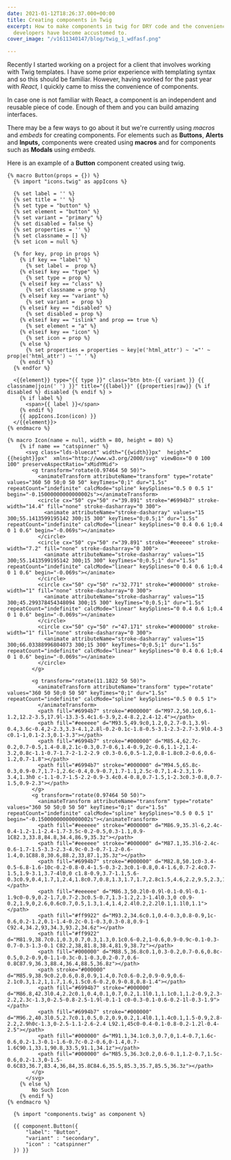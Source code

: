 ```yaml
---
date: 2021-01-12T18:26:37.000+00:00
title: Creating components in Twig
excerpt: How to make components in twig for DRY code and the convenience us JavaScript
  developers have become accustomed to.
cover_image: "/v1611340147/blog/twig_1_wdfasf.png"

---
```

Recently I started working on a project for a client that involves working with Twig templates. I have some prior experience with templating syntax and so this should be familiar. However, having worked for the past year with _React,_  I quickly came to miss the convenience of components.

In case one is not familiar with React, a component is an independent and reusable piece of code. Enough of them and you can build amazing interfaces.

There may be a few ways to go about it but we're currently using _macros_ and _embeds_ for creating components. For elements such as **Buttons**, **Alerts** and **Inputs,** components were created using **macros** and for components such as **Modals** using _embeds._

Here is an example of a **Button** component created using twig.

```twig
{% macro Button(props = {}) %}
  {% import "icons.twig" as appIcons %}

  {% set label = '' %}
  {% set title = '' %}
  {% set type = "button" %}
  {% set element = "button" %}
  {% set variant = "primary" %}
  {% set disabled = false %}
  {% set properties = '' %}
  {% set classname = [] %}
  {% set icon = null %}

  {% for key, prop in props %}
    {% if key == "label" %}
      {% set label =  prop %}
    {% elseif key == "type" %}
      {% set type = prop %}
    {% elseif key == "class" %}
      {% set classname = prop %}
    {% elseif key == "variant" %}
      {% set variant =  prop %}
    {% elseif key == "disabled" %}
      {% set disabled = prop %}
    {% elseif key == "islink" and prop == true %}
      {% set element = "a" %}
    {% elseif key == "icon" %}
      {% set icon = prop %}
    {% else %}
      {% set properties = properties ~ key|e('html_attr') ~ '="' ~ prop|e('html_attr') ~ '" ' %}
    {% endif %}
  {% endfor %}

  <{{element}} type="{{ type }}" class="btn btn-{{ variant }} {{ classname|join(' ') }}" title="{{label}}" {{properties|raw}} {% if disabled %} disabled {% endif %} >
    {% if label %}
      <span>{{ label }}</span>
    {% endif %}
    {{ appIcons.Icon(icon) }}
  </{{element}}>
{% endmacro %}
```

```twig
{% macro Icon(name = null, width = 80, height = 80) %}
	{% if name == "catspinner" %}
      <svg class="lds-bluecat" width="{{width}}px"  height="{{height}}px"  xmlns="http://www.w3.org/2000/svg" viewBox="0 0 100 100" preserveAspectRatio="xMidYMid">
        <g transform="rotate(0.97464 50 50)">
          <animateTransform attributeName="transform" type="rotate" values="360 50 50;0 50 50" keyTimes="0;1" dur="1.5s" repeatCount="indefinite" calcMode="spline" keySplines="0.5 0 0.5 1" begin="-0.15000000000000002s"></animateTransform>
          <circle cx="50" cy="50" r="39.891" stroke="#6994b7" stroke-width="14.4" fill="none" stroke-dasharray="0 300">
            <animate attributeName="stroke-dasharray" values="15 300;55.1413599195142 300;15 300" keyTimes="0;0.5;1" dur="1.5s" repeatCount="indefinite" calcMode="linear" keySplines="0 0.4 0.6 1;0.4 0 1 0.6" begin="-0.069s"></animate>
          </circle>
          <circle cx="50" cy="50" r="39.891" stroke="#eeeeee" stroke-width="7.2" fill="none" stroke-dasharray="0 300">
            <animate attributeName="stroke-dasharray" values="15 300;55.1413599195142 300;15 300" keyTimes="0;0.5;1" dur="1.5s" repeatCount="indefinite" calcMode="linear" keySplines="0 0.4 0.6 1;0.4 0 1 0.6" begin="-0.069s"></animate>
          </circle>
          <circle cx="50" cy="50" r="32.771" stroke="#000000" stroke-width="1" fill="none" stroke-dasharray="0 300">
            <animate attributeName="stroke-dasharray" values="15 300;45.299378454348094 300;15 300" keyTimes="0;0.5;1" dur="1.5s" repeatCount="indefinite" calcMode="linear" keySplines="0 0.4 0.6 1;0.4 0 1 0.6" begin="-0.069s"></animate>
          </circle>
          <circle cx="50" cy="50" r="47.171" stroke="#000000" stroke-width="1" fill="none" stroke-dasharray="0 300">
            <animate attributeName="stroke-dasharray" values="15 300;66.03388996804073 300;15 300" keyTimes="0;0.5;1" dur="1.5s" repeatCount="indefinite" calcMode="linear" keySplines="0 0.4 0.6 1;0.4 0 1 0.6" begin="-0.069s"></animate>
          </circle>
        </g>

        <g transform="rotate(11.1822 50 50)">
          <animateTransform attributeName="transform" type="rotate" values="360 50 50;0 50 50" keyTimes="0;1" dur="1.5s" repeatCount="indefinite" calcMode="spline" keySplines="0.5 0 0.5 1">
          </animateTransform>
          <path fill="#6994b7" stroke="#000000" d="M97.2,50.1c0,6.1-1.2,12.2-3.5,17.9l-13.3-5.4c1.6-3.9,2.4-8.2,2.4-12.4"></path>
          <path fill="#eeeeee" d="M93.5,49.9c0,1.2,0,2.7-0.1,3.9l-0.4,3.6c-0.4,2-2.3,3.3-4.1,2.8l-0.2-0.1c-1.8-0.5-3.1-2.3-2.7-3.9l0.4-3 c0.1-1,0.1-2.3,0.1-3.3"></path>
          <path fill="#6994b7" stroke="#000000" d="M85.4,62.7c-0.2,0.7-0.5,1.4-0.8,2.1c-0.3,0.7-0.6,1.4-0.9,2c-0.6,1.1-2,1.4-3.2,0.8c-1.1-0.7-1.7-2-1.2-2.9 c0.3-0.6,0.5-1.2,0.8-1.8c0.2-0.6,0.6-1.2,0.7-1.8"></path>
          <path fill="#6994b7" stroke="#000000" d="M94.5,65.8c-0.3,0.9-0.7,1.7-1,2.6c-0.4,0.9-0.7,1.7-1.1,2.5c-0.7,1.4-2.3,1.9-3.4,1.3h0 c-1.1-0.7-1.5-2.2-0.9-3.4c0.4-0.8,0.7-1.5,1-2.3c0.3-0.8,0.7-1.5,0.9-2.3"></path>
        </g>
        <g transform="rotate(0.97464 50 50)">
          <animateTransform attributeName="transform" type="rotate" values="360 50 50;0 50 50" keyTimes="0;1" dur="1.5s" repeatCount="indefinite" calcMode="spline" keySplines="0.5 0 0.5 1" begin="-0.15000000000000002s"></animateTransform>
          <path fill="#eeeeee" stroke="#000000" d="M86.9,35.3l-6,2.4c-0.4-1.2-1.1-2.4-1.7-3.5c-0.2-0.5,0.3-1.1,0.9-1C82.3,33.8,84.8,34.4,86.9,35.3z"></path>
          <path fill="#eeeeee" stroke="#000000" d="M87.1,35.3l6-2.4c-0.6-1.7-1.5-3.3-2.3-4.9c-0.3-0.7-1.2-0.6-1.4,0.1C88.8,30.6,88.2,33,87.1,35.3z"></path>
          <path fill="#6994b7" stroke="#000000" d="M82.8,50.1c0-3.4-0.5-6.8-1.6-10c-0.2-0.8-0.4-1.5-0.3-2.3c0.1-0.8,0.4-1.6,0.7-2.4c0.7-1.5,1.9-3.1,3.7-4l0,0 c1.8-0.9,3.7-1.1,5.6-0.3c0.9,0.4,1.7,1,2.4,1.8c0.7,0.8,1.3,1.7,1.7,2.8c1.5,4.6,2.2,9.5,2.3,14.4"></path>
          <path fill="#eeeeee" d="M86.3,50.2l0-0.9l-0.1-0.9l-0.1-1.9c0-0.9,0.2-1.7,0.7-2.3c0.5-0.7,1.3-1.2,2.3-1.4l0.3,0 c0.9-0.2,1.9,0,2.6,0.6c0.7,0.5,1.3,1.4,1.4,2.4l0.2,2.2l0.1,1.1l0,1.1"></path>
          <path fill="#ff9922" d="M93.2,34.6c0.1,0.4-0.3,0.8-0.9,1c-0.6,0.2-1.2,0.1-1.4-0.2c-0.1-0.3,0.3-0.8,0.9-1 C92.4,34.2,93,34.3,93.2,34.6z"></path>
          <path fill="#ff9922" d="M81.9,38.7c0.1,0.3,0.7,0.3,1.3,0.1c0.6-0.2,1-0.6,0.9-0.9c-0.1-0.3-0.7-0.3-1.3-0.1 C82.2,38,81.8,38.4,81.9,38.7z"></path>
          <path fill="#000000" d="M88.5,36.8c0.1,0.3-0.2,0.7-0.6,0.8c-0.5,0.2-0.9,0-1.1-0.3c-0.1-0.3,0.2-0.7,0.6-0.8C87.9,36.3,88.4,36.4,88.5,36.8z"></path>
          <path stroke="#000000" d="M85.9,38.9c0.2,0.6,0.8,0.9,1.4,0.7c0.6-0.2,0.9-0.9,0.6-2.1c0.3,1.2,1,1.7,1.6,1.5c0.6-0.2,0.9-0.8,0.8-1.4"></path>
          <path fill="#6994b7" stroke="#000000" d="M86.8,42.3l0.4,2.2c0.1,0.4,0.1,0.7,0.2,1.1l0.1,1.1c0.1,1.2-0.9,2.3-2.2,2.3c-1.3,0-2.5-0.8-2.5-1.9l-0.1-1 c0-0.3-0.1-0.6-0.2-1l-0.3-1.9"></path>
          <path fill="#6994b7" stroke="#000000" d="M96.2,40.3l0.5,2.7c0.1,0.5,0.2,0.9,0.2,1.4l0.1,1.4c0.1,1.5-0.9,2.8-2.2,2.9h0c-1.3,0-2.5-1.1-2.6-2.4 L92.1,45c0-0.4-0.1-0.8-0.2-1.2l-0.4-2.5"></path>
          <path fill="#000000" d="M91.1,34.1c0.3,0.7,0,1.4-0.7,1.6c-0.6,0.2-1.3-0.1-1.6-0.7c-0.2-0.6,0-1.4,0.7-1.6C90.1,33.1,90.8,33.5,91.1,34.1z"></path>
          <path fill="#000000" d="M85.5,36.3c0.2,0.6-0.1,1.2-0.7,1.5c-0.6,0.2-1.3,0-1.5-0.6C83,36.7,83.4,36,84,35.8C84.6,35.5,85.3,35.7,85.5,36.3z"></path>
        </g>
      </svg>
	{% else %}
  		No Such Icon
  	{% endif %}
{% endmacro %}
```

```twig
  {% import "components.twig" as component %}

  {{ component.Button({
      "label": "Button",
      "variant" : "secondary",
      "icon" : "catspinner"
  }) }}
```